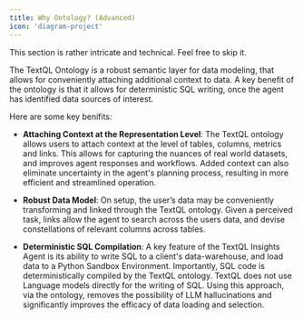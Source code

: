 ```yaml
---
title: Why Ontology? (Advanced)
icon: 'diagram-project'
---
```


<Note>This section is rather intricate and technical. Feel free to skip it.</Note>

The TextQL Ontology is a robust semantic layer for data modeling, that allows for conveniently attaching additional context to data.  A key benefit of the ontology is that it allows for deterministic SQL writing, once the agent has identified data sources of interest.

Here are some key benifits:

* **Attaching Context at the Representation Level**: The TextQL ontology allows users to attach context at the level of tables, columns, metrics and links. This allows for capturing the nuances of real world datasets, and improves agent responses and workflows.  Added context can also eliminate uncertainty in the agent's planning process, resulting in more efficient and streamlined operation.

* **Robust Data Model**: On setup, the user’s data may be conveniently transforming and linked through the TextQL ontology.  Given a perceived task, links allow the agent to search across the users data, and devise constellations of relevant columns across tables.

* **Deterministic SQL Compilation**: A key feature of the TextQL Insights Agent is its ability to write SQL to a client's data-warehouse, and load data to a Python Sandbox Environment.  Importantly, SQL code is deterministically compiled by the TextQL ontology.  TextQL does not use Language models directly for the writing of SQL.  Using this approach, via the ontology, removes the possibility of LLM hallucinations and significantly improves the efficacy of data loading and selection.
